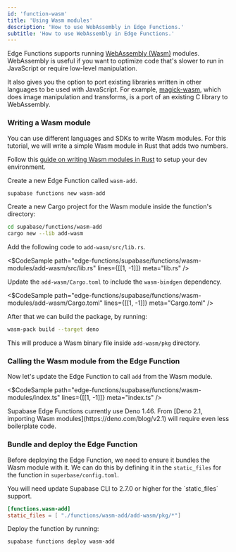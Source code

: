 ```yaml
---
id: 'function-wasm'
title: 'Using Wasm modules'
description: 'How to use WebAssembly in Edge Functions.'
subtitle: 'How to use WebAssembly in Edge Functions.'
---
```


Edge Functions supports running [WebAssembly (Wasm)](https://developer.mozilla.org/en-US/docs/WebAssembly) modules. WebAssembly is useful if you want to optimize code that's slower to run in JavaScript or require low-level manipulation.

It also gives you the option to port existing libraries written in other languages to be used with JavaScript. For example, [magick-wasm](https://supabase.com/docs/guides/functions/examples/image-manipulation), which does image manipulation and transforms, is a port of an existing C library to WebAssembly.

### Writing a Wasm module

You can use different languages and SDKs to write Wasm modules. For this tutorial, we will write a simple Wasm module in Rust that adds two numbers.

Follow this [guide on writing Wasm modules in Rust](https://developer.mozilla.org/en-US/docs/WebAssembly/Rust_to_Wasm) to setup your dev environment.

Create a new Edge Function called `wasm-add`.

```bash
supabase functions new wasm-add
```

Create a new Cargo project for the Wasm module inside the function's directory:

```bash
cd supabase/functions/wasm-add
cargo new --lib add-wasm
```

Add the following code to `add-wasm/src/lib.rs`.

<$CodeSample
path="edge-functions/supabase/functions/wasm-modules/add-wasm/src/lib.rs"
lines={[[1, -1]]}
meta="lib.rs"
/>

Update the `add-wasm/Cargo.toml` to include the `wasm-bindgen` dependency.

<$CodeSample
path="edge-functions/supabase/functions/wasm-modules/add-wasm/Cargo.toml"
lines={[[1, -1]]}
meta="Cargo.toml"
/>

After that we can build the package, by running:

```bash
wasm-pack build --target deno
```

This will produce a Wasm binary file inside `add-wasm/pkg` directory.

### Calling the Wasm module from the Edge Function

Now let's update the Edge Function to call `add` from the Wasm module.

<$CodeSample
path="edge-functions/supabase/functions/wasm-modules/index.ts"
lines={[[1, -1]]}
meta="index.ts"
/>

<Admonition type="note">
  Supabase Edge Functions currently use Deno 1.46. From [Deno 2.1, importing Wasm
  modules](https://deno.com/blog/v2.1) will require even less boilerplate code.
</Admonition>

### Bundle and deploy the Edge Function

Before deploying the Edge Function, we need to ensure it bundles the Wasm module with it. We can do this by defining it in the `static_files` for the function in `superbase/config.toml`.

<Admonition type="note">
  You will need update Supabase CLI to 2.7.0 or higher for the `static_files` support.
</Admonition>

```toml
[functions.wasm-add]
static_files = [ "./functions/wasm-add/add-wasm/pkg/*"]
```

Deploy the function by running:

```bash
supabase functions deploy wasm-add
```
